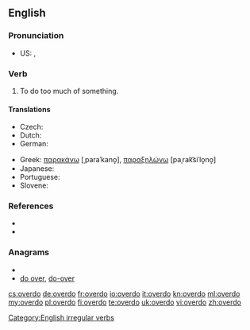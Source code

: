 ==English==

===Pronunciation===
* US: {{IPA|/ˈovəɻdu/}}, {{SAMPA|/'ov@r\`du/}}

===Verb===
{{en-verb|overdoes|overdoing|overdid|overdone}}

# To do too much of something.

====Translations====
{{trans-top|to do too much of something}}
* Czech: {{t-|cs|přehnat}}
* Dutch: {{t+|nl|overdrijven}}
* German: {{t+|de|übertreiben}}
{{trans-mid}}
* Greek: [[παρακάνω]] [ˌparaˈkano̞], [[παραξηλώνω]] [paˌrak͡siˈlo̞no̞]
* Japanese: {{t-|ja|過ぎる|tr=sugiru}}
* Portuguese: {{t+|pt|exagerar}}
* Slovene: {{t|sl|pretiravati}}
{{trans-bottom}}

===References===
* {{R:Century 1911}}
* {{R:Webster 1913}}

===Anagrams===
* {{alphagram|deoorv}}
* [[do over#English|do over]], [[do-over#English|do-over]]

[[Category:English irregular verbs]]

[[cs:overdo]]
[[de:overdo]]
[[fr:overdo]]
[[io:overdo]]
[[it:overdo]]
[[kn:overdo]]
[[ml:overdo]]
[[my:overdo]]
[[pl:overdo]]
[[fi:overdo]]
[[te:overdo]]
[[uk:overdo]]
[[vi:overdo]]
[[zh:overdo]]